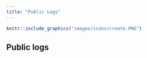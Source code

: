 ```yaml
---
title: "Public Logs"
---
```



```r
knitr::include_graphics("images/icons/create.PNG")
```

## Public logs